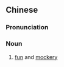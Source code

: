 {{also|谑剧}}
==Chinese==
{{zh-forms|s=谑剧}}

===Pronunciation===
{{zh-pron
|m=謔jù
|c=joek6 kek6
|cat=n
}}

===Noun===
{{zh-noun}}

# [[fun]] and [[mockery]]